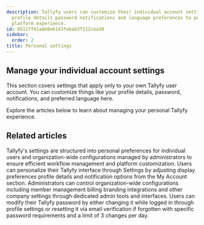 ```yaml
---
description: Tallyfy users can customize their individual account settings including
  profile details password notifications and language preferences to personalize their
  platform experience.
id: 85117f41ade0e6143febab3f212cea38
sidebar:
  order: 2
title: Personal settings
---
```


## Manage your individual account settings

This section covers settings that apply only to your own Tallyfy user account. You can customize things like your profile details, password, notifications, and preferred language here.

Explore the articles below to learn about managing your personal Tallyfy experience.


<PageTree />


## Related articles
<CardGrid>
<LinkTitleCard header="<b>Pro > Settings</b>" href="/products/pro/settings/" > Tallyfy's settings are structured into personal preferences for individual users and organization-wide configurations managed by administrators to ensure efficient workflow management and platform customization. </LinkTitleCard>
<LinkTitleCard header="<b>Personal Settings > Personalization settings</b>" href="/products/pro/settings/personal-settings/personalization-settings/" > Users can personalize their Tallyfy interface through Settings by adjusting display preferences profile details and notification options from the My Account section. </LinkTitleCard>
<LinkTitleCard header="<b>Settings > Organization settings</b>" href="/products/pro/settings/org-settings/" > Administrators can control organization-wide configurations including member management billing branding integrations and other company settings through dedicated admin tools and interfaces. </LinkTitleCard>
<LinkTitleCard header="<b>Personal Settings > Change or reset your password</b>" href="/products/pro/settings/personal-settings/how-can-i-change-or-reset-my-tallyfy-password/" > Users can modify their Tallyfy password by either changing it while logged in through profile settings or resetting it via email verification if forgotten with specific password requirements and a limit of 3 changes per day. </LinkTitleCard>
</CardGrid>